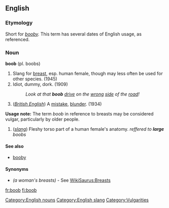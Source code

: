 ==English==
===Etymology===
Short for ''[[booby]].'' This term has several dates of English usage, as referenced.
===Noun===
'''boob''' (pl. boobs)

# Slang for [[breast]], esp. human female, though may less often be used for other species. (1945)
# Idiot, dummy, dork. (1909)
#:''Look at that '''boob''' [[drive]] on the [[wrong]] [[side]] of the [[road]]!''
# (''[[w:British English|British English]]'') A [[mistake]], [[blunder]]. (1934)
'''Usage note:''' The term ''boob'' in reference to breasts may be considered vulgar, particularly by older people.
# (''[[slang]]'') Fleshy torso part of a human female's anatomy. ''reffered to '''large''' boobs''
====See also====
*[[booby]]

====Synonyms====
*''(a woman's breasts)'' - See [[WikiSaurus:Breasts]]
[[Category:English nouns]]
[[Category:English slang]]
[[Category:Vulgarities]]

[[fr:boob]]
[[fi:boob]]